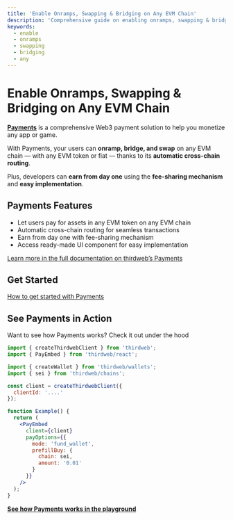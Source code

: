 ```yaml
---
title: 'Enable Onramps, Swapping & Bridging on Any EVM Chain'
description: 'Comprehensive guide on enabling onramps, swapping & bridging on Any EVM Chain on Sei. Learn key concepts, commands, and best practices.'
keywords:
  - enable
  - onramps
  - swapping
  - bridging
  - any
---
```

# Enable Onramps, Swapping & Bridging on Any EVM Chain

[**Payments**](https://thirdweb.com/payments?utm_source=sei&utm_medium=documentation&utm_campaign=chain_docs) is a comprehensive Web3 payment solution to help you monetize any app or game.

With Payments, your users can **onramp, bridge, and swap** on any EVM chain — with any EVM token or fiat — thanks to its **automatic cross-chain routing**.

Plus, developers can **earn from day one** using the **fee-sharing mechanism** and **easy implementation**.

## Payments Features

- Let users pay for assets in any EVM token on any EVM chain
- Automatic cross-chain routing for seamless transactions
- Earn from day one with fee-sharing mechanism
- Access ready-made UI component for easy implementation

[Learn more in the full documentation on thirdweb’s Payments](https://portal.thirdweb.com/payments?utm_source=sei&utm_medium=documentation&utm_campaign=chain_docs)

## Get Started

[How to get started with Payments](https://portal.thirdweb.com/payments?utm_source=sei&utm_medium=documentation&utm_campaign=chain_docs)

## See Payments in Action

Want to see how Payments works? Check it out under the hood

```jsx copy
import { createThirdwebClient } from 'thirdweb';
import { PayEmbed } from 'thirdweb/react';

import { createWallet } from 'thirdweb/wallets';
import { sei } from 'thirdweb/chains';

const client = createThirdwebClient({
  clientId: '....'
});

function Example() {
  return (
    <PayEmbed
      client={client}
      payOptions={{
        mode: 'fund_wallet',
        prefillBuy: {
          chain: sei,
          amount: '0.01'
        }
      }}
    />
  );
}
```

[**See how Payments works in the playground**](https://playground.thirdweb.com/payments?utm_source=sei&utm_medium=documentation&utm_campaign=chain_docs)
